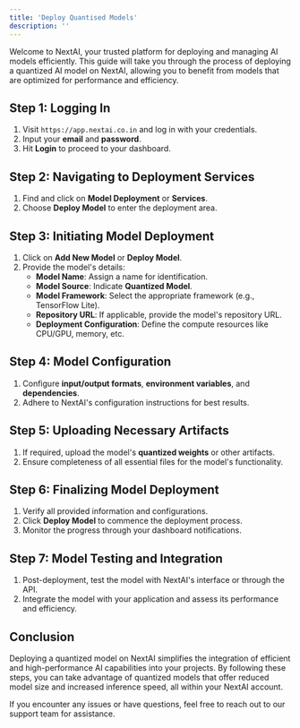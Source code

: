 ```yaml
---
title: 'Deploy Quantised Models'
description: ''
---
```


Welcome to NextAI, your trusted platform for deploying and managing AI models efficiently. This guide will take you through the process of deploying a quantized AI model on NextAI, allowing you to benefit from models that are optimized for performance and efficiency.

## Step 1: Logging In
1. Visit `https://app.nextai.co.in` and log in with your credentials.
2. Input your **email** and **password**.
3. Hit **Login** to proceed to your dashboard.

## Step 2: Navigating to Deployment Services
1. Find and click on **Model Deployment** or **Services**.
2. Choose **Deploy Model** to enter the deployment area.

## Step 3: Initiating Model Deployment
1. Click on **Add New Model** or **Deploy Model**.
2. Provide the model's details:
   - **Model Name**: Assign a name for identification.
   - **Model Source**: Indicate **Quantized Model**.
   - **Model Framework**: Select the appropriate framework (e.g., TensorFlow Lite).
   - **Repository URL**: If applicable, provide the model's repository URL.
   - **Deployment Configuration**: Define the compute resources like CPU/GPU, memory, etc.

## Step 4: Model Configuration
1. Configure **input/output formats**, **environment variables**, and **dependencies**.
2. Adhere to NextAI's configuration instructions for best results.

## Step 5: Uploading Necessary Artifacts
1. If required, upload the model's **quantized weights** or other artifacts.
2. Ensure completeness of all essential files for the model's functionality.

## Step 6: Finalizing Model Deployment
1. Verify all provided information and configurations.
2. Click **Deploy Model** to commence the deployment process.
3. Monitor the progress through your dashboard notifications.

## Step 7: Model Testing and Integration
1. Post-deployment, test the model with NextAI's interface or through the API.
2. Integrate the model with your application and assess its performance and efficiency.


## Conclusion
Deploying a quantized model on NextAI simplifies the integration of efficient and high-performance AI capabilities into your projects. By following these steps, you can take advantage of quantized models that offer reduced model size and increased inference speed, all within your NextAI account.

If you encounter any issues or have questions, feel free to reach out to our support team for assistance.